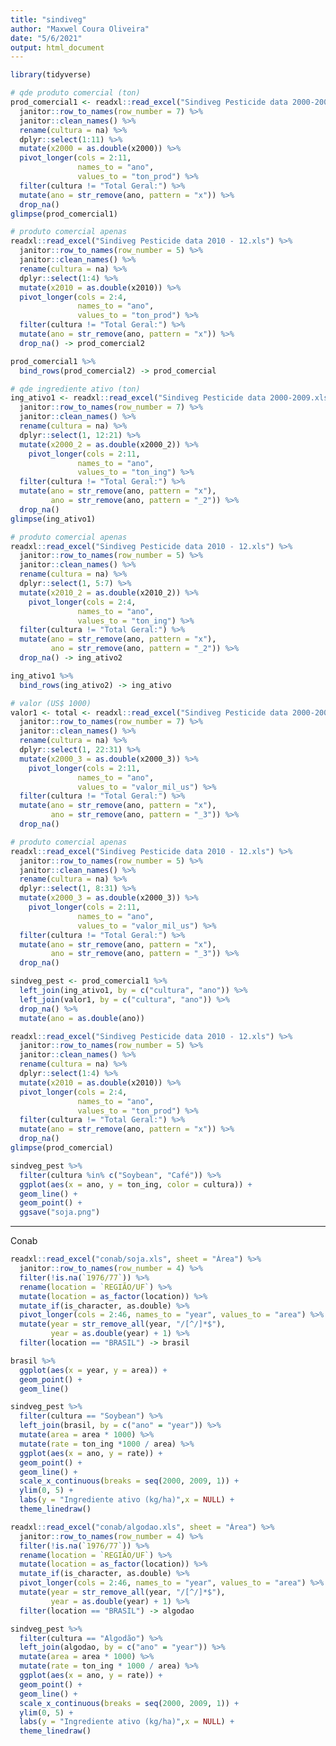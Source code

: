 ```yaml
---
title: "sindiveg"
author: "Maxwel Coura Oliveira"
date: "5/6/2021"
output: html_document
---
```




```r
library(tidyverse)
```

```r
# qde produto comercial (ton)
prod_comercial1 <- readxl::read_excel("Sindiveg Pesticide data 2000-2009.xls") %>% 
  janitor::row_to_names(row_number = 7) %>% 
  janitor::clean_names() %>% 
  rename(cultura = na) %>%
  dplyr::select(1:11) %>% 
  mutate(x2000 = as.double(x2000)) %>%
  pivot_longer(cols = 2:11, 
               names_to = "ano", 
               values_to = "ton_prod") %>% 
  filter(cultura != "Total Geral:") %>% 
  mutate(ano = str_remove(ano, pattern = "x")) %>% 
  drop_na()
glimpse(prod_comercial1)
```

```r
# produto comercial apenas
readxl::read_excel("Sindiveg Pesticide data 2010 - 12.xls") %>% 
  janitor::row_to_names(row_number = 5) %>% 
  janitor::clean_names() %>% 
  rename(cultura = na) %>%
  dplyr::select(1:4) %>% 
  mutate(x2010 = as.double(x2010)) %>%
  pivot_longer(cols = 2:4, 
               names_to = "ano", 
               values_to = "ton_prod") %>% 
  filter(cultura != "Total Geral:") %>% 
  mutate(ano = str_remove(ano, pattern = "x")) %>% 
  drop_na() -> prod_comercial2 
```

```r
prod_comercial1 %>% 
  bind_rows(prod_comercial2) -> prod_comercial
```


```r
# qde ingrediente ativo (ton)
ing_ativo1 <- readxl::read_excel("Sindiveg Pesticide data 2000-2009.xls") %>% 
  janitor::row_to_names(row_number = 7) %>% 
  janitor::clean_names() %>% 
  rename(cultura = na) %>%
  dplyr::select(1, 12:21) %>% 
  mutate(x2000_2 = as.double(x2000_2)) %>% 
    pivot_longer(cols = 2:11, 
               names_to = "ano", 
               values_to = "ton_ing") %>% 
  filter(cultura != "Total Geral:") %>% 
  mutate(ano = str_remove(ano, pattern = "x"),
         ano = str_remove(ano, pattern = "_2")) %>% 
  drop_na()
glimpse(ing_ativo1)
```


```r
# produto comercial apenas
readxl::read_excel("Sindiveg Pesticide data 2010 - 12.xls") %>% 
  janitor::row_to_names(row_number = 5) %>% 
  janitor::clean_names() %>% 
  rename(cultura = na) %>%
  dplyr::select(1, 5:7) %>% 
  mutate(x2010_2 = as.double(x2010_2)) %>% 
    pivot_longer(cols = 2:4, 
               names_to = "ano", 
               values_to = "ton_ing") %>% 
  filter(cultura != "Total Geral:") %>% 
  mutate(ano = str_remove(ano, pattern = "x"),
         ano = str_remove(ano, pattern = "_2")) %>% 
  drop_na() -> ing_ativo2
```


```r
ing_ativo1 %>% 
  bind_rows(ing_ativo2) -> ing_ativo
```



```r
# valor (US$ 1000)
valor1 <- total <- readxl::read_excel("Sindiveg Pesticide data 2000-2009.xls") %>% 
  janitor::row_to_names(row_number = 7) %>% 
  janitor::clean_names() %>% 
  rename(cultura = na) %>%
  dplyr::select(1, 22:31) %>% 
  mutate(x2000_3 = as.double(x2000_3)) %>% 
    pivot_longer(cols = 2:11, 
               names_to = "ano", 
               values_to = "valor_mil_us") %>% 
  filter(cultura != "Total Geral:") %>% 
  mutate(ano = str_remove(ano, pattern = "x"),
         ano = str_remove(ano, pattern = "_3")) %>% 
  drop_na()
```


```r
# produto comercial apenas
readxl::read_excel("Sindiveg Pesticide data 2010 - 12.xls") %>% 
  janitor::row_to_names(row_number = 5) %>% 
  janitor::clean_names() %>% 
  rename(cultura = na) %>%
  dplyr::select(1, 8:31) %>% 
  mutate(x2000_3 = as.double(x2000_3)) %>% 
    pivot_longer(cols = 2:11, 
               names_to = "ano", 
               values_to = "valor_mil_us") %>% 
  filter(cultura != "Total Geral:") %>% 
  mutate(ano = str_remove(ano, pattern = "x"),
         ano = str_remove(ano, pattern = "_3")) %>% 
  drop_na()
```


```r
sindveg_pest <- prod_comercial1 %>% 
  left_join(ing_ativo1, by = c("cultura", "ano")) %>% 
  left_join(valor1, by = c("cultura", "ano")) %>% 
  drop_na() %>% 
  mutate(ano = as.double(ano))
```


```r
readxl::read_excel("Sindiveg Pesticide data 2010 - 12.xls") %>% 
  janitor::row_to_names(row_number = 5) %>% 
  janitor::clean_names() %>% 
  rename(cultura = na) %>%
  dplyr::select(1:4) %>% 
  mutate(x2010 = as.double(x2010)) %>%
  pivot_longer(cols = 2:4, 
               names_to = "ano", 
               values_to = "ton_prod") %>% 
  filter(cultura != "Total Geral:") %>% 
  mutate(ano = str_remove(ano, pattern = "x")) %>% 
  drop_na()
glimpse(prod_comercial)
```




```r
sindveg_pest %>% 
  filter(cultura %in% c("Soybean", "Café")) %>% 
  ggplot(aes(x = ano, y = ton_ing, color = cultura)) +
  geom_line() +
  geom_point() +
  ggsave("soja.png")
```


----

Conab

```r
readxl::read_excel("conab/soja.xls", sheet = "Área") %>% 
  janitor::row_to_names(row_number = 4) %>% 
  filter(!is.na(`1976/77`)) %>% 
  rename(location = `REGIÃO/UF`) %>% 
  mutate(location = as_factor(location)) %>% 
  mutate_if(is_character, as.double) %>% 
  pivot_longer(cols = 2:46, names_to = "year", values_to = "area") %>% 
  mutate(year = str_remove_all(year, "/[^/]*$"),
         year = as.double(year) + 1) %>% 
  filter(location == "BRASIL") -> brasil
```
```r
brasil %>% 
  ggplot(aes(x = year, y = area)) +
  geom_point() +
  geom_line()
```


```r
sindveg_pest %>% 
  filter(cultura == "Soybean") %>% 
  left_join(brasil, by = c("ano" = "year")) %>% 
  mutate(area = area * 1000) %>% 
  mutate(rate = ton_ing *1000 / area) %>% 
  ggplot(aes(x = ano, y = rate)) +
  geom_point() +
  geom_line() +
  scale_x_continuous(breaks = seq(2000, 2009, 1)) +
  ylim(0, 5) +
  labs(y = "Ingrediente ativo (kg/ha)",x = NULL) +
  theme_linedraw()
```

```r
readxl::read_excel("conab/algodao.xls", sheet = "Área") %>% 
  janitor::row_to_names(row_number = 4) %>% 
  filter(!is.na(`1976/77`)) %>% 
  rename(location = `REGIÃO/UF`) %>% 
  mutate(location = as_factor(location)) %>% 
  mutate_if(is_character, as.double) %>% 
  pivot_longer(cols = 2:46, names_to = "year", values_to = "area") %>% 
  mutate(year = str_remove_all(year, "/[^/]*$"),
         year = as.double(year) + 1) %>% 
  filter(location == "BRASIL") -> algodao
```

```r
sindveg_pest %>% 
  filter(cultura == "Algodão") %>% 
  left_join(algodao, by = c("ano" = "year")) %>% 
  mutate(area = area * 1000) %>% 
  mutate(rate = ton_ing * 1000 / area) %>% 
  ggplot(aes(x = ano, y = rate)) +
  geom_point() +
  geom_line() +
  scale_x_continuous(breaks = seq(2000, 2009, 1)) +
  ylim(0, 5) +
  labs(y = "Ingrediente ativo (kg/ha)",x = NULL) +
  theme_linedraw()
```